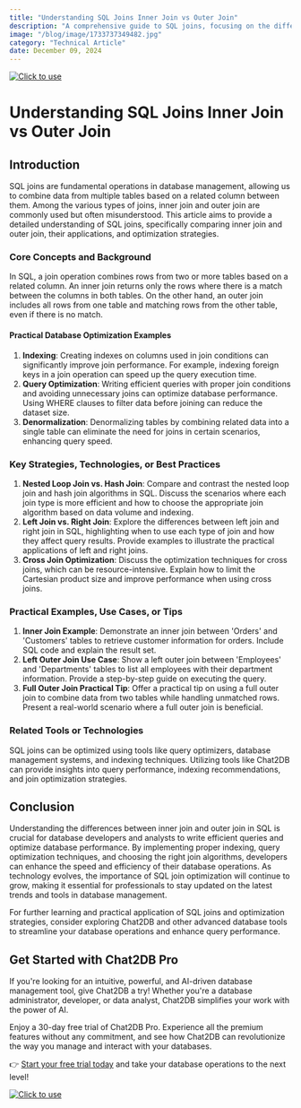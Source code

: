 ```yaml
---
title: "Understanding SQL Joins Inner Join vs Outer Join"
description: "A comprehensive guide to SQL joins, focusing on the differences between inner join and outer join, with practical examples and optimization strategies."
image: "/blog/image/1733737349482.jpg"
category: "Technical Article"
date: December 09, 2024
---
```

[![Click to use](/image/blog/bg/chat2db1.png)](https://app.chat2db.ai/)
# Understanding SQL Joins Inner Join vs Outer Join


<Authors date="December 09, 2024">
  <Author name="Ethan Clarke" link="https://chat2db.ai" />
</Authors>

## Introduction
SQL joins are fundamental operations in database management, allowing us to combine data from multiple tables based on a related column between them. Among the various types of joins, inner join and outer join are commonly used but often misunderstood. This article aims to provide a detailed understanding of SQL joins, specifically comparing inner join and outer join, their applications, and optimization strategies.

### Core Concepts and Background
In SQL, a join operation combines rows from two or more tables based on a related column. An inner join returns only the rows where there is a match between the columns in both tables. On the other hand, an outer join includes all rows from one table and matching rows from the other table, even if there is no match.

#### Practical Database Optimization Examples
1. **Indexing**: Creating indexes on columns used in join conditions can significantly improve join performance. For example, indexing foreign keys in a join operation can speed up the query execution time.
2. **Query Optimization**: Writing efficient queries with proper join conditions and avoiding unnecessary joins can optimize database performance. Using WHERE clauses to filter data before joining can reduce the dataset size.
3. **Denormalization**: Denormalizing tables by combining related data into a single table can eliminate the need for joins in certain scenarios, enhancing query speed.

### Key Strategies, Technologies, or Best Practices
1. **Nested Loop Join vs. Hash Join**: Compare and contrast the nested loop join and hash join algorithms in SQL. Discuss the scenarios where each join type is more efficient and how to choose the appropriate join algorithm based on data volume and indexing.
2. **Left Join vs. Right Join**: Explore the differences between left join and right join in SQL, highlighting when to use each type of join and how they affect query results. Provide examples to illustrate the practical applications of left and right joins.
3. **Cross Join Optimization**: Discuss the optimization techniques for cross joins, which can be resource-intensive. Explain how to limit the Cartesian product size and improve performance when using cross joins.

### Practical Examples, Use Cases, or Tips
1. **Inner Join Example**: Demonstrate an inner join between 'Orders' and 'Customers' tables to retrieve customer information for orders. Include SQL code and explain the result set.
2. **Left Outer Join Use Case**: Show a left outer join between 'Employees' and 'Departments' tables to list all employees with their department information. Provide a step-by-step guide on executing the query.
3. **Full Outer Join Practical Tip**: Offer a practical tip on using a full outer join to combine data from two tables while handling unmatched rows. Present a real-world scenario where a full outer join is beneficial.

### Related Tools or Technologies
SQL joins can be optimized using tools like query optimizers, database management systems, and indexing techniques. Utilizing tools like Chat2DB can provide insights into query performance, indexing recommendations, and join optimization strategies.

## Conclusion
Understanding the differences between inner join and outer join in SQL is crucial for database developers and analysts to write efficient queries and optimize database performance. By implementing proper indexing, query optimization techniques, and choosing the right join algorithms, developers can enhance the speed and efficiency of their database operations. As technology evolves, the importance of SQL join optimization will continue to grow, making it essential for professionals to stay updated on the latest trends and tools in database management.

For further learning and practical application of SQL joins and optimization strategies, consider exploring Chat2DB and other advanced database tools to streamline your database operations and enhance query performance.

## Get Started with Chat2DB Pro

If you're looking for an intuitive, powerful, and AI-driven database management tool, give Chat2DB a try! Whether you're a database administrator, developer, or data analyst, Chat2DB simplifies your work with the power of AI.

Enjoy a 30-day free trial of Chat2DB Pro. Experience all the premium features without any commitment, and see how Chat2DB can revolutionize the way you manage and interact with your databases.

👉 [Start your free trial today](https://app.chat2db.ai/) and take your database operations to the next level!

[![Click to use](/image/blog/bg/chat2db.jpg)](https://app.chat2db.ai/)